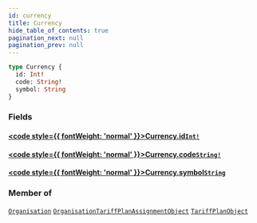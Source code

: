 ```yaml
---
id: currency
title: Currency
hide_table_of_contents: true
pagination_next: null
pagination_prev: null
---
```








 

```graphql
type Currency {
  id: Int!
  code: String!
  symbol: String
}
```


### Fields

#### [<code style={{ fontWeight: 'normal' }}>Currency.<b>id</b></code>](#)<Bullet />[`Int!`](/graphql/scalars/int) <Badge class="secondary" text="non-null"/> <Badge class="secondary" text="scalar"/>
> 
> 

#### [<code style={{ fontWeight: 'normal' }}>Currency.<b>code</b></code>](#)<Bullet />[`String!`](/graphql/scalars/string) <Badge class="secondary" text="non-null"/> <Badge class="secondary" text="scalar"/>
> 
> 

#### [<code style={{ fontWeight: 'normal' }}>Currency.<b>symbol</b></code>](#)<Bullet />[`String`](/graphql/scalars/string) <Badge class="secondary" text="scalar"/>
> 
> 



### Member of

[`Organisation`](/graphql/objects/organisation)  <Badge className="secondary" text="object"/><Bullet />[`OrganisationTariffPlanAssignmentObject`](/graphql/objects/organisation-tariff-plan-assignment-object)  <Badge className="secondary" text="object"/><Bullet />[`TariffPlanObject`](/graphql/objects/tariff-plan-object)  <Badge className="secondary" text="object"/>



